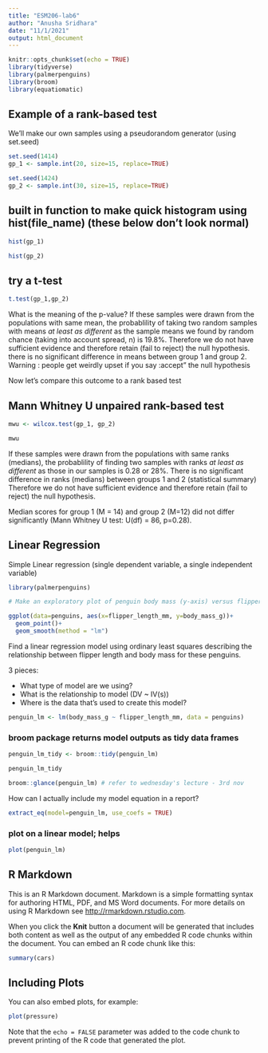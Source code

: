 ```yaml
---
title: "ESM206-lab6"
author: "Anusha Sridhara"
date: "11/1/2021"
output: html_document
---
```


```r
knitr::opts_chunk$set(echo = TRUE)
library(tidyverse)
library(palmerpenguins)
library(broom)
library(equatiomatic)
```

## Example of a rank-based test

We'll make our own samples using a pseudorandom generator (using set.seed)

```r
set.seed(1414)
gp_1 <- sample.int(20, size=15, replace=TRUE)

set.seed(1424)
gp_2 <- sample.int(30, size=15, replace=TRUE)
```

## built in function to make quick histogram using hist(file_name) (these below don't look normal)
```r
hist(gp_1)

hist(gp_2)
```

## try a t-test
```r
t.test(gp_1,gp_2)
```
What is the meaning of the p-value?
If these samples were drawn from the populations with same mean, the probablility of taking two random samples with means *at least as different* as the sample means we found by random chance (taking into account spread, n) is 19.8%. Therefore we do not have sufficient evidence and therefore retain (fail to reject) the null hypothesis. there is no significant difference in means between group 1 and group 2.
Warning : people get weirdly upset if you say :accept" the null hypothesis


Now let's compare this outcome to a rank based test

## Mann Whitney U unpaired rank-based test

```r
mwu <- wilcox.test(gp_1, gp_2)

mwu
```

If these samples were drawn from the populations with same ranks (medians), the probablility of finding two samples with ranks *at least as different* as those in our samples is 0.28 or 28%. 
There is no significant difference in ranks (medians) between groups 1 and 2 (statistical summary)
Therefore we do not have sufficient evidence and therefore retain (fail to reject) the null hypothesis. 

Median scores for group 1 (M = 14) and group 2 (M=12) did not differ significantly (Mann Whitney U test: U(df) = 86, p=0.28).


## Linear Regression 

Simple Linear regression (single dependent variable, a single independent variable)

```r
library(palmerpenguins)
```

```r
# Make an exploratory plot of penguin body mass (y-axis) versus flipper length (x-axis)

ggplot(data=penguins, aes(x=flipper_length_mm, y=body_mass_g))+
  geom_point()+
  geom_smooth(method = "lm")
```

Find a linear regression model using ordinary least squares describing the relationship between flipper length and body mass for these penguins.

3 pieces:

- What type of model are we using?
- What is the relationship to model (DV ~ IV(s))
- Where is the data that's used to create this model?

```r
penguin_lm <- lm(body_mass_g ~ flipper_length_mm, data = penguins)
```

### broom package returns model outputs as tidy data frames 
```r
penguin_lm_tidy <- broom::tidy(penguin_lm)

penguin_lm_tidy

broom::glance(penguin_lm) # refer to wednesday's lecture - 3rd nov
```

How can I actually include my model equation in a report?

```r
extract_eq(model=penguin_lm, use_coefs = TRUE)
```
### plot on a linear model; helps 
```r
plot(penguin_lm)
```






## R Markdown

This is an R Markdown document. Markdown is a simple formatting syntax for authoring HTML, PDF, and MS Word documents. For more details on using R Markdown see <http://rmarkdown.rstudio.com>.

When you click the **Knit** button a document will be generated that includes both content as well as the output of any embedded R code chunks within the document. You can embed an R code chunk like this:

```r
summary(cars)
```

## Including Plots

You can also embed plots, for example:

```r
plot(pressure)
```

Note that the `echo = FALSE` parameter was added to the code chunk to prevent printing of the R code that generated the plot.
